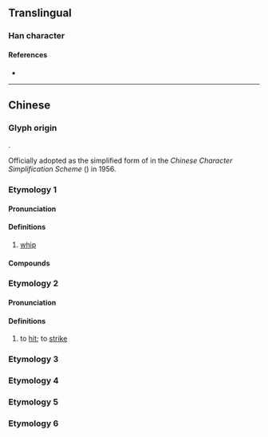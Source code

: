 {{also|撲}}
{{character info/new}}
==Translingual==

===Han character===
{{Han char|rn=64|rad=手|as=02|sn=5|four=43000|canj=QY|ids=⿰扌卜}}

====References====
* {{Han ref|kx=0417.100|dkj=11779|dj=0763.110|hdz=31827.020|uh=6251|ud=25169|bh=A5B7|bd=42423}}

----

==Chinese==

===Glyph origin===
{{Han etym}}
{{Han compound|手|卜|ls=psc|c1=s|c2=p|t1=hand}}.

Officially adopted as the simplified form of {{zh-l|*撲}} in the ''Chinese Character Simplification Scheme'' ({{w2|zh|pref=《|s:漢字簡化方案|漢字簡化方案|suf=》}}) in 1956.

===Etymology 1===
{{zh-forms}}

====Pronunciation====
{{zh-pron
|m=pū
|c=pok3
|mc=y
|oc=y
|cat=n
}}

====Definitions====
{{zh-hanzi}}

# [[whip]]

====Compounds====
{{zh-der|擊扑|扑打|扑作教刑|敲扑|扑撻|跌扑|鞭扑}}

===Etymology 2===
{{zh-forms|alt=㩧,搏}}

====Pronunciation====
{{zh-pron
|c=bok1
|mc=y
|oc=y
|cat=n
}}

====Definitions====
{{zh-hanzi}}

# {{lb|zh|Cantonese}} to [[hit]]; to [[strike]]

===Etymology 3===
{{zh-see|撲|sv}}

===Etymology 4===
{{zh-see|仆|v}}

===Etymology 5===
{{zh-see|㩧|v}}

===Etymology 6===
{{zh-see|揊|v}}